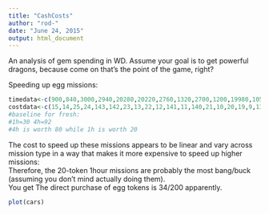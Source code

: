 ```yaml
---
title: "CashCosts"
author: "rod-"
date: "June 24, 2015"
output: html_document
---
```


An analysis of gem spending in WD.
Assume your goal is to get powerful dragons, because come on that's the point of the game, right?

Speeding up egg missions:
```r
timedata<-c(900,840,3000,2940,20280,20220,2760,1320,2700,1200,19980,1050,19860,2520,1020,2448,2330,840,19620,760,19500,730,2190,19440,2080,600,480,1940,280,1800,19080,240,19020,1670,180,105,58,1550,18780,1450,1310,18600,18480,1160,18180,850,6000) 
costdata<-c(15,14,25,24,143,142,23,13,22,12,141,11,140,21,10,20,19,9,139,8,138,7,18,137,17,6,5,16,4,15,136,3,135,14,2,1,0,13,134,12,11,133,132,10,130,7,56)
#baseline for fresh: 
#1h=30 4h=92
#4h is worth 80 while 1h is worth 20

```
The cost to speed up these missions appears to be linear and vary across mission type in a way that makes it more expensive to speed up higher missions:  
Therefore, the 20-token 1hour missions are probably the most bang/buck (assuming you don't mind actually doing them).  
You get 
The direct purchase of egg tokens is 34/200 apparently.
```r
plot(cars)
```


